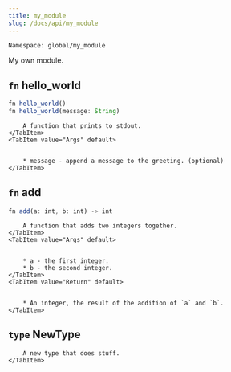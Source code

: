 ```yaml
---
title: my_module
slug: /docs/api/my_module
---
```



```Namespace: global/my_module```

My own module.


## <code>fn</code> hello_world

```js
fn hello_world()
fn hello_world(message: String)
```

<Tabs>
    <TabItem value="Description" default>

        A function that prints to stdout.
    </TabItem>
    <TabItem value="Args" default>

        
        * message - append a message to the greeting. (optional)
    </TabItem>
</Tabs>

## <code>fn</code> add

```js
fn add(a: int, b: int) -> int
```

<Tabs>
    <TabItem value="Description" default>

        A function that adds two integers together.
    </TabItem>
    <TabItem value="Args" default>

        
        * a - the first integer.
        * b - the second integer.
    </TabItem>
    <TabItem value="Return" default>

        
        * An integer, the result of the addition of `a` and `b`.
    </TabItem>
</Tabs>

## <code>type</code> NewType


<Tabs>
    <TabItem value="Description" default>

        A new type that does stuff.
    </TabItem>
</Tabs>
